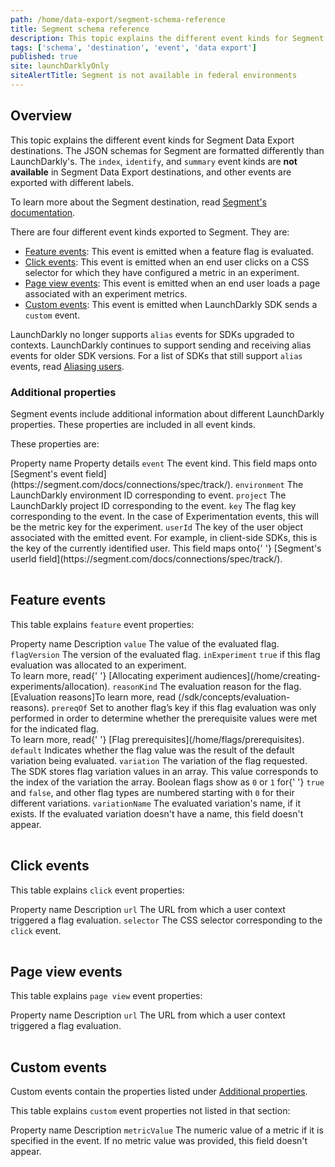 ```yaml
---
path: /home/data-export/segment-schema-reference
title: Segment schema reference
description: This topic explains the different event kinds for Segment Data Export destinations.
tags: ['schema', 'destination', 'event', 'data export']
published: true
site: launchDarklyOnly
siteAlertTitle: Segment is not available in federal environments
---
```


## Overview

This topic explains the different event kinds for Segment Data Export destinations. The JSON schemas for Segment are formatted differently than LaunchDarkly's. The `index`, `identify`, and `summary` event kinds are **not available** in Segment Data Export destinations, and other events are exported with different labels.

To learn more about the Segment destination, read [Segment's documentation](https://docs.Segment.com/).

There are four different event kinds exported to Segment. They are:

- [Feature events](#feature-events): This event is emitted when a feature flag is evaluated.
- [Click events](#click-events): This event is emitted when an end user clicks on a CSS selector for which they have configured a metric in an experiment.
- [Page view events](#page-view-events): This event is emitted when an end user loads a page associated with an experiment metrics.
- [Custom events](#custom-events): This event is emitted when LaunchDarkly SDK sends a `custom` event.

LaunchDarkly no longer supports `alias` events for SDKs upgraded to contexts. LaunchDarkly continues to support sending and receiving alias events for older SDK versions. For a list of SDKs that still support `alias` events, read [Aliasing users](/sdk/features/aliasing-users).

### Additional properties

Segment events include additional information about different LaunchDarkly properties. These properties are included in all event kinds.

These properties are:

<Table>
  <TableHeader>
    <TableHeadCell>Property name</TableHeadCell>
    <TableHeadCell>Property details</TableHeadCell>
  </TableHeader>
  <TableBody>
    <TableRow>
      <TableCell>
        <code>event</code>
      </TableCell>
      <TableCell>
        The event kind. This field maps onto
        [Segment's event field](https://segment.com/docs/connections/spec/track/).
      </TableCell>
    </TableRow>
    <TableRow>
      <TableCell>
        <code>environment</code>
      </TableCell>
      <TableCell>The LaunchDarkly environment ID corresponding to event.</TableCell>
    </TableRow>
    <TableRow>
      <TableCell>
        <code>project</code>
      </TableCell>
      <TableCell>The LaunchDarkly project ID corresponding to the event.</TableCell>
    </TableRow>
    <TableRow>
      <TableCell>
        <code>key</code>
      </TableCell>
      <TableCell>
        The flag key corresponding to the event. In the case of Experimentation events, this will be the metric key for
        the experiment.
      </TableCell>
    </TableRow>
    <TableRow>
      <TableCell>
        <code>userId</code>
      </TableCell>
      <TableCell>
        The key of the user object associated with the emitted event. For example, in client-side SDKs, this is the key
        of the currently identified user. This field maps onto{' '}
        [Segment's userId field](https://segment.com/docs/connections/spec/track/).
      </TableCell>
    </TableRow>
  </TableBody>
</Table>

## Feature events

This table explains `feature` event properties:

<Table>
  <TableHeader>
    <TableHeadCell>Property name</TableHeadCell>
    <TableHeadCell>Description</TableHeadCell>
  </TableHeader>
  <TableBody>
    <TableRow>
      <TableCell>
        <code>value</code>
      </TableCell>
      <TableCell>The value of the evaluated flag.</TableCell>
    </TableRow>
    <TableRow>
      <TableCell>
        <code>flagVersion</code>
      </TableCell>
      <TableCell>The version of the evaluated flag.</TableCell>
    </TableRow>
    <TableRow>
      <TableCell>
        <code>inExperiment</code>
      </TableCell>
      <TableCell>
        <code>true</code> if this flag evaluation was allocated to an experiment. <br /> To learn more, read{' '}
        [Allocating experiment audiences](/home/creating-experiments/allocation).
      </TableCell>
    </TableRow>
    <TableRow>
      <TableCell>
        <code>reasonKind</code>
      </TableCell>
      <TableCell>
        The evaluation reason for the flag. <br />
        [Evaluation reasons]To learn more, read (/sdk/concepts/evaluation-reasons).
      </TableCell>
    </TableRow>
    <TableRow>
      <TableCell>
        <code>prereqOf</code>
      </TableCell>
      <TableCell>
        Set to another flag’s key if this flag evaluation was only performed in order to determine whether the
        prerequisite values were met for the indicated flag. <br /> To learn more, read{' '}
        [Flag prerequisites](/home/flags/prerequisites).
      </TableCell>
    </TableRow>
    <TableRow>
      <TableCell>
        <code>default</code>
      </TableCell>
      <TableCell>Indicates whether the flag value was the result of the default variation being evaluated.</TableCell>
    </TableRow>
    <TableRow>
      <TableCell>
        <code>variation</code>
      </TableCell>
      <TableCell>
        The variation of the flag requested. The SDK stores flag variation values in an array. This value corresponds to
        the index of the variation the array. Boolean flags show as <code>0</code> or <code>1</code> for{' '}
        <code>true</code> and <code>false</code>, and other flag types are numbered starting with <code>0</code> for
        their different variations.
      </TableCell>
    </TableRow>
    <TableRow>
      <TableCell>
        <code>variationName</code>
      </TableCell>
      <TableCell>
        The evaluated variation's name, if it exists. If the evaluated variation doesn't have a name, this field doesn't
        appear.
      </TableCell>
    </TableRow>
  </TableBody>
</Table>

## Click events

This table explains `click` event properties:

<Table>
  <TableHeader>
    <TableHeadCell>Property name</TableHeadCell>
    <TableHeadCell>Description</TableHeadCell>
  </TableHeader>
  <TableBody>
    <TableRow>
      <TableCell>
        <code>url</code>
      </TableCell>
      <TableCell>The URL from which a user context triggered a flag evaluation.</TableCell>
    </TableRow>
    <TableRow>
      <TableCell>
        <code>selector</code>
      </TableCell>
      <TableCell>
        The CSS selector corresponding to the <code>click</code> event.
      </TableCell>
    </TableRow>
  </TableBody>
</Table>

## Page view events

This table explains `page view` event properties:

<Table>
  <TableHeader>
    <TableHeadCell>Property name</TableHeadCell>
    <TableHeadCell>Description</TableHeadCell>
  </TableHeader>
  <TableBody>
    <TableRow>
      <TableCell>
        <code>url</code>
      </TableCell>
      <TableCell>The URL from which a user context triggered a flag evaluation.</TableCell>
    </TableRow>
  </TableBody>
</Table>

## Custom events

Custom events contain the properties listed under [Additional properties](#additional-properties).

This table explains `custom` event properties not listed in that section:

<Table>
  <TableHeader>
    <TableHeadCell>Property name</TableHeadCell>
    <TableHeadCell>Description</TableHeadCell>
  </TableHeader>
  <TableBody>
    <TableRow>
      <TableCell>
        <code>metricValue</code>
      </TableCell>
      <TableCell>
        The numeric value of a metric if it is specified in the event. If no metric value was provided, this field
        doesn't appear.
      </TableCell>
    </TableRow>
  </TableBody>
</Table>
